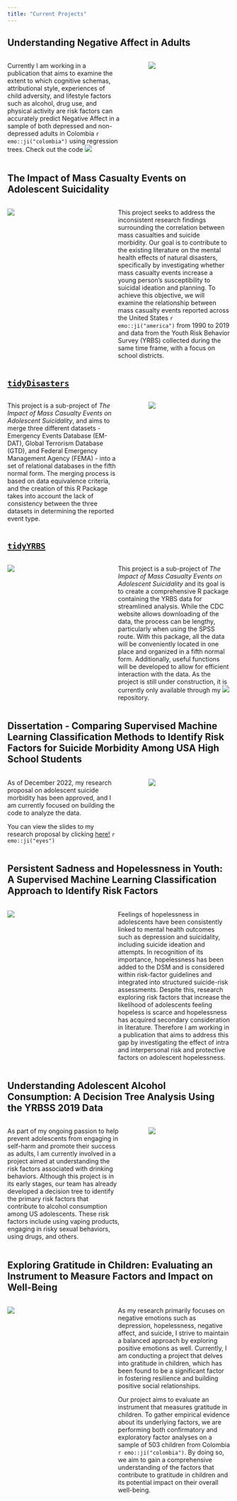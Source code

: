 ```yaml
---
title: "Current Projects"
---
```


## Understanding Negative Affect in Adults

::: columns
::: {.column width="55%"}
Currently I am working in a publication that aims to examine the extent to which cognitive schemas, attributional style, experiences of child adversity, and lifestyle factors such as alcohol, drug use, and physical activity are risk factors can accurately predict Negative Affect in a sample of both depressed and non-depressed adults in Colombia `r emo::ji("colombia")` using regression trees. Check out the code [![](img/github.svg)](https://github.com/ccani007/NA_supplementary_code)
:::

::: {.column width="5%"}
:::

::: {.column width="40%"}
![](img/tree.png)
:::
:::

## The Impact of Mass Casualty Events on Adolescent Suicidality

::: columns
::: {.column width="40%"}
![](img/disasters.jpg)
:::

::: {.column width="5%"}
:::

::: {.column width="55%"}
This project seeks to address the inconsistent research findings surrounding the correlation between mass casualties and suicide morbidity. Our goal is to contribute to the existing literature on the mental health effects of natural disasters, specifically by investigating whether mass casualty events increase a young person's susceptibility to suicidal ideation and planning. To achieve this objective, we will examine the relationship between mass casualty events reported across the United States `r emo::ji("america")` from 1990 to 2019 and data from the Youth Risk Behavior Survey (YRBS) collected during the same time frame, with a focus on school districts.
:::
:::

## [`tidyDisasters`](https://ccani007.github.io/tidyDisasters/)

::: columns
::: {.column width="55%"}
This project is a sub-project of *The Impact of Mass Casualty Events on Adolescent Suicidality*, and aims to merge three different datasets - Emergency Events Database (EM-DAT), Global Terrorism Database (GTD), and Federal Emergency Management Agency (FEMA) - into a set of relational databases in the fifth normal form. The merging process is based on data equivalence criteria, and the creation of this R Package takes into account the lack of consistency between the three datasets in determining the reported event type.
:::

::: {.column width="5%"}
:::

::: {.column width="40%"}
![](img/tidydisasters.png)
:::
:::

## [`tidyYRBS`](https://github.com/ccani007/tidyYRBS)

::: columns
::: {.column width="40%"}
![](img/tidyYrbs.png)
:::

::: {.column width="5%"}
:::

::: {.column width="55%"}
This project is a sub-project of *The Impact of Mass Casualty Events on Adolescent Suicidality* and its goal is to create a comprehensive R package containing the YRBS data for streamlined analysis. While the CDC website allows downloading of the data, the process can be lengthy, particularly when using the SPSS route. With this package, all the data will be conveniently located in one place and organized in a fifth normal form. Additionally, useful functions will be developed to allow for efficient interaction with the data. As the project is still under construction, it is currently only available through my  [![](img/github.svg)](https://github.com/ccani007/tidyYRBS) repository.
:::
:::


## Dissertation - Comparing Supervised Machine Learning Classification Methods to Identify Risk Factors for Suicide Morbidity Among USA High School Students

::: columns
::: {.column width="55%"}
As of December 2022, my research proposal on adolescent suicide morbidity has been approved, and I am currently focused on building the code to analyze the data. 

You can view the slides to my research proposal by clicking  [here!](https://rpubs.com/ccani007/983802) `r emo::ji("eyes")` 
:::

::: {.column width="5%"}
:::

::: {.column width="40%"}
![](img/dissertation.png)
:::
:::


## Persistent Sadness and Hopelessness in Youth: A Supervised Machine Learning Classification Approach to Identify Risk Factors
::: columns
::: {.column width="40%"}
![](img/hopeless.png)
:::

::: {.column width="5%"}
:::

::: {.column width="55%"}
Feelings of hopelessness in adolescents have been consistently linked to mental health outcomes such as depression and suicidality, including suicide ideation and attempts. In recognition of its importance, hopelessness has been added to the DSM and is considered within risk-factor guidelines and integrated into structured suicide-risk assessments. Despite this, research exploring risk factors that increase the likelihood of adolescents feeling hopeless is scarce and hopelessness has acquired secondary consideration in literature. Therefore I am working in a publication that aims to address this gap by investigating the effect of intra and interpersonal risk and protective factors on adolescent hopelessness. 
:::
:::

## Understanding Adolescent Alcohol Consumption: A Decision Tree Analysis Using the YRBSS 2019 Data

::: columns
::: {.column width="55%"}
As part of my ongoing passion to help prevent adolescents from engaging in self-harm and promote their success as adults, I am currently involved in a project aimed at understanding the risk factors associated with drinking behaviors. Although this project is in its early stages, our team has already developed a decision tree to identify the primary risk factors that contribute to alcohol consumption among US adolescents. These risk factors include using vaping products, engaging in risky sexual behaviors, using drugs, and others.
:::

::: {.column width="5%"}
:::

::: {.column width="40%"}
![](img/alcohol_tree.png)
:::
:::

## Exploring Gratitude in Children: Evaluating an Instrument to Measure Factors and Impact on Well-Being
::: columns
::: {.column width="40%"}
![](img/Gratitude.png)
:::

::: {.column width="5%"}
:::

::: {.column width="55%"}
As my research primarily focuses on negative emotions such as depression, hopelessness, negative affect, and suicide, I strive to maintain a balanced approach by exploring positive emotions as well. Currently, I am conducting a project that delves into gratitude in children, which has been found to be a significant factor in fostering resilience and building positive social relationships.

Our project aims to evaluate an instrument that measures gratitude in children. To gather empirical evidence about its underlying factors, we are performing both confirmatory and exploratory factor analyses on a sample of 503 children from Colombia `r emo::ji("colombia")`. By doing so, we aim to gain a comprehensive understanding of the factors that contribute to gratitude in children and its potential impact on their overall well-being.
:::
:::

